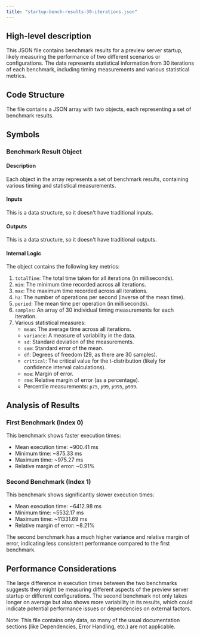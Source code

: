 ```yaml
---
title: "startup-bench-results-30-iterations.json"
---
```


## High-level description
This JSON file contains benchmark results for a preview server startup, likely measuring the performance of two different scenarios or configurations. The data represents statistical information from 30 iterations of each benchmark, including timing measurements and various statistical metrics.

## Code Structure
The file contains a JSON array with two objects, each representing a set of benchmark results.

## Symbols

### Benchmark Result Object
#### Description
Each object in the array represents a set of benchmark results, containing various timing and statistical measurements.

#### Inputs
This is a data structure, so it doesn't have traditional inputs.

#### Outputs
This is a data structure, so it doesn't have traditional outputs.

#### Internal Logic
The object contains the following key metrics:

1. `totalTime`: The total time taken for all iterations (in milliseconds).
2. `min`: The minimum time recorded across all iterations.
3. `max`: The maximum time recorded across all iterations.
4. `hz`: The number of operations per second (inverse of the mean time).
5. `period`: The mean time per operation (in milliseconds).
6. `samples`: An array of 30 individual timing measurements for each iteration.
7. Various statistical measures:
   - `mean`: The average time across all iterations.
   - `variance`: A measure of variability in the data.
   - `sd`: Standard deviation of the measurements.
   - `sem`: Standard error of the mean.
   - `df`: Degrees of freedom (29, as there are 30 samples).
   - `critical`: The critical value for the t-distribution (likely for confidence interval calculations).
   - `moe`: Margin of error.
   - `rme`: Relative margin of error (as a percentage).
   - Percentile measurements: `p75`, `p99`, `p995`, `p999`.

## Analysis of Results

### First Benchmark (Index 0)
This benchmark shows faster execution times:
- Mean execution time: ~900.41 ms
- Minimum time: ~875.33 ms
- Maximum time: ~975.27 ms
- Relative margin of error: ~0.91%

### Second Benchmark (Index 1)
This benchmark shows significantly slower execution times:
- Mean execution time: ~6412.98 ms
- Minimum time: ~5532.17 ms
- Maximum time: ~11331.69 ms
- Relative margin of error: ~8.21%

The second benchmark has a much higher variance and relative margin of error, indicating less consistent performance compared to the first benchmark.

## Performance Considerations
The large difference in execution times between the two benchmarks suggests they might be measuring different aspects of the preview server startup or different configurations. The second benchmark not only takes longer on average but also shows more variability in its results, which could indicate potential performance issues or dependencies on external factors.

Note: This file contains only data, so many of the usual documentation sections (like Dependencies, Error Handling, etc.) are not applicable.